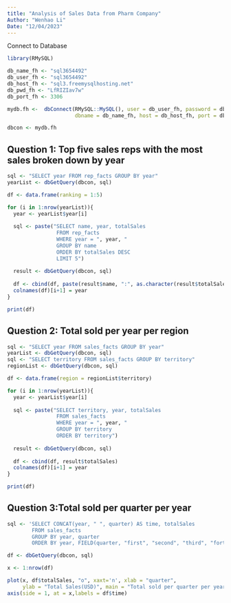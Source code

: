 ---
title: "Analysis of Sales Data from Pharm Company"
Author: "Wenhao Li"
Date: "12/04/2023"
---

Connect to Database
```{r}
library(RMySQL)

db_name_fh <- "sql3654492"
db_user_fh <- "sql3654492"
db_host_fh <- "sql3.freemysqlhosting.net"
db_pwd_fh <- "LfRIZIav7w"
db_port_fh <- 3306

mydb.fh <-  dbConnect(RMySQL::MySQL(), user = db_user_fh, password = db_pwd_fh,
                      dbname = db_name_fh, host = db_host_fh, port = db_port_fh)

dbcon <- mydb.fh
```

## Question 1: Top five sales reps with the most sales broken down by year
```{r, warning = F}
sql <- "SELECT year FROM rep_facts GROUP BY year"
yearList <- dbGetQuery(dbcon, sql)

df <- data.frame(ranking = 1:5)

for (i in 1:nrow(yearList)){
  year <- yearList$year[i]
  
  sql <- paste("SELECT name, year, totalSales
                FROM rep_facts
                WHERE year = ", year, "
                GROUP BY name
                ORDER BY totalSales DESC
                LIMIT 5")
  
  result <- dbGetQuery(dbcon, sql)
  
  df <- cbind(df, paste(result$name, ":", as.character(result$totalSales)))
  colnames(df)[i+1] = year
}

print(df)
```

## Question 2: Total sold per year per region
```{r, warning = F}
sql <- "SELECT year FROM sales_facts GROUP BY year"
yearList <- dbGetQuery(dbcon, sql)
sql <- "SELECT territory FROM sales_facts GROUP BY territory"
regionList <- dbGetQuery(dbcon, sql)

df <- data.frame(region = regionList$territory)

for (i in 1:nrow(yearList)){
  year <- yearList$year[i]
  
  sql <- paste("SELECT territory, year, totalSales
                FROM sales_facts
                WHERE year = ", year, "
                GROUP BY territory
                ORDER BY territory")
  
  result <- dbGetQuery(dbcon, sql)
  
  df <- cbind(df, result$totalSales)
  colnames(df)[i+1] = year
}

print(df)
```

## Question 3:Total sold per quarter per year
```{r, warning=FALSE}
sql <- 'SELECT CONCAT(year, " ", quarter) AS time, totalSales
        FROM sales_facts
        GROUP BY year, quarter
        ORDER BY year, FIELD(quarter, "first", "second", "third", "forth")'

df <- dbGetQuery(dbcon, sql)

x <- 1:nrow(df)

plot(x, df$totalSales, "o", xaxt='n', xlab = "quarter", 
     ylab = "Total Sales(USD)", main = "Total sold per quarter per year")
axis(side = 1, at = x,labels = df$time)
```


